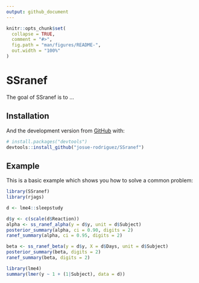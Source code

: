 ```yaml
---
output: github_document
---
```


<!-- README.md is generated from README.Rmd. Please edit that file -->

```r
knitr::opts_chunk$set(
  collapse = TRUE,
  comment = "#>",
  fig.path = "man/figures/README-",
  out.width = "100%"
)
```

# SSranef

<!-- badges: start -->
<!-- badges: end -->

The goal of SSranef is to ...

## Installation


And the development version from [GitHub](https://github.com/) with:

``` r
# install.packages("devtools")
devtools::install_github("josue-rodriguez/SSranef")
```
## Example

This is a basic example which shows you how to solve a common problem:

```r
library(SSranef)
library(rjags)

d <- lme4::sleepstudy
```


```r
d$y <- c(scale(d$Reaction))
alpha <- ss_ranef_alpha(y = d$y, unit = d$Subject)
posterior_summary(alpha, ci = 0.90, digits = 2)
ranef_summary(alpha, ci = 0.95, digits = 2)
```

```r
beta <- ss_ranef_beta(y = d$y, X = d$Days, unit = d$Subject)
posterior_summary(beta, digits = 2)
ranef_summary(beta, digits = 2)
```

```r
library(lme4)
summary(lmer(y ~ 1 + (1|Subject), data = d))
```


